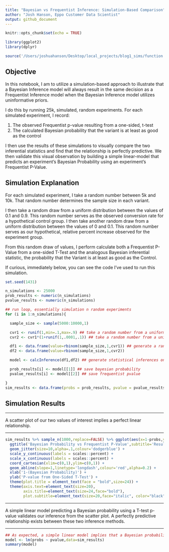 ```yaml
---
title: "Bayesian vs Frequentist Inference: Simulation-Based Comparison"
author: "Josh Hanson, Eppo Customer Data Scientist"
output: github_document
---
```


```r
knitr::opts_chunk$set(echo = TRUE)

library(ggplot2)
library(dplyr)

source('/Users/joshuahanson/Desktop/local_projects/blog1_sims/function.R')
```

## Objective
In this notebook, I am to utilize a simulation-based approach to illustrate that a Bayesian Inference model will always result in the same decision as a Frequentist Inference model when the Bayesian Inference model utilizes uninformative priors.\ 

I do this by running 25k, simulated, random experiments. For each simulated experiment, I record:

1. The observed Frequentist p-value resulting from a one-sided, t-test\
2. The calculated Bayesian probability that the variant is at least as good as the control\

I then use the results of these simulations to visually compare the two inferential statistics and find that the relationship is perfectly predictive.  We then validate this visual observation by building a simple linear-model that predicts an experiment's Bayesian Probability using an experiment's Frequentist P-Value.\

## Simulation Explanation

For each simulated experiment, I take a random number between 5k and 10k. That random number determines the sample size in each variant.\

I then take a random draw from a uniform distribution between the values of 0.1 and 0.9.  This random number serves as the observed conversion rate for a hypothetical control group.  I then take another random draw from a uniform distribution between the values of 0 and 0.1. This random number serves as our hypothetical, relative percent increase observed for the experiment group.\

From this random draw of values, I perform calculate both a Frequentist P-Value from a one-sided T-Test and the analogous Bayesian inferential statistic, the probability that the Variant is at least as good as the Control.

If curious, immediately below, you can see the code I've used to run this simulation.


```r
set.seed(1431)

n_simulations <- 25000
prob_results <- numeric(n_simulations)
pvalue_results <- numeric(n_simulations)

## run loop, essentially simulation n random experiments
for (i in 1:n_simulations){

  sample_size <- sample(5000:10000,1)

  cvr1 <- runif(1,min=.1,max=.9) ## take a random number from a uniform distribution with a min of 0.1 and a max of 0.9 to serve as the baseline conversion rate for the control group
  cvr2 <- cvr1*(1+runif(1,.0001,.1)) ## take a random number from a uniform distribution with a min of 0 and a max of .1 to serve as the observed relative percent increase in the conversion rate

  df1 <- data.frame(value=rbinom(sample_size,1,cvr1)) ## generate a random sample from a binomial distribution with a sample size and mean value equal to the random draws above
  df2 <- data.frame(value=rbinom(sample_size,1,cvr2))

  model <- calcInference(df1,df2) ## generate statistical inferences on the sample data

  prob_results[i] <- model[[1]] ## save bayesian probability
  pvalue_results[i] <- model[[2]] ## save frequentist pvalue

}
sim_results <- data.frame(probs = prob_results, pvalue = pvalue_results)
```

## Simulation Results

* * *  

A scatter plot of our two values of interest implies a perfect linear relationship.\

* * *  

```r
sim_results %>% sample_n(1000,replace=FALSE) %>% ggplot(aes(x=1-probs,y=pvalue)) +
  ggtitle('Bayesian Probability vs Frequentist P-Value',subtitle='Results from 25k Simulated Experiments') +
  geom_jitter(size=10,alpha=.1,colour='dodgerblue') +
  scale_y_continuous(labels = scales::percent) +
  scale_x_continuous(labels = scales::percent) +
  coord_cartesian(xlim=c(0,1),ylim=c(0,1)) +
  geom_abline(slope=1,linetype='longdash',colour='red',alpha=0.2) +
  xlab('1-(Bayesian Probability)') +
  ylab('P-value from One-Sided T-Test') +
  theme(plot.title = element_text(face = "bold",size=24)) +
  theme(axis.text=element_text(size=20),
        axis.title=element_text(size=24,face="bold"),
        plot.subtitle=element_text(size=20,face="italic", color="black"))
```

* * *

A simple linear model predicting a Bayesian probability using a T-test p-value validates our inference from the scatter plot.  A perfectly predictive relationship exists between these two inference methods.\

* * *  

```r
## As expected, a simple linear model implies that a Bayesian probability is perfectly predicted of a frequentist p-value.
model <- lm(probs ~ pvalue,data=sim_results)
summary(model)
```
